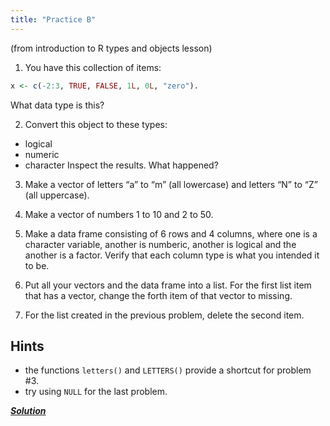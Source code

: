 ```yaml
---
title: "Practice B"
---
```


(from introduction to R types and objects lesson)

(@) You have this collection of items:
```r
x <- c(-2:3, TRUE, FALSE, 1L, 0L, "zero"). 
```
What data type is this? 

(@) Convert this object to these types:
  * logical
  * numeric
  * character
Inspect the results. What happened? 

(@) Make a vector of letters "a" to "m" (all lowercase) and letters "N" to "Z" (all uppercase).

(@) Make a vector of numbers 1 to 10 and 2 to 50. 

(@) Make a data frame consisting of 6 rows and 4 columns, where one is a character variable, another is numberic, another is logical and the another is a factor. Verify that each column type is what you intended it to be. 

(@) Put all your vectors and the data frame into a list. For the first list item that has a vector, change the forth item of that vector to missing.

(@) For the list created in the previous problem, delete the second item. 

::: {.callout-tip collapse="true"}
## Hints
* the functions `letters()` and `LETTERS()` provide a shortcut for problem #3. 
* try using `NULL` for the last problem.
:::

[***Solution***](../practice/solution-B.qmd)
